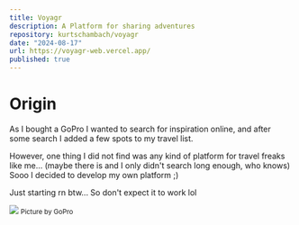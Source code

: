 ```yaml
---
title: Voyagr
description: A Platform for sharing adventures
repository: kurtschambach/voyagr
date: "2024-08-17"
url: https://voyagr-web.vercel.app/
published: true
---
```



# Origin

As I bought a GoPro I wanted to search for inspiration online, 
and after some search I added a few spots to my travel list.

However, one thing I did not find was any kind of platform for travel freaks like me... 
(maybe there is and I only didn't search long enough, who knows)
Sooo I decided to develop my own platform ;)

Just starting rn btw... So don't expect it to work lol

![](https://static.gopro.com/assets/blta2b8522e5372af40/blt2359db8b99019dbf/64d0e294674e98494548f538/04-pdp-h12b-gallery-1920.jpg?width=2880&quality=100)
<small>Picture by GoPro</small>